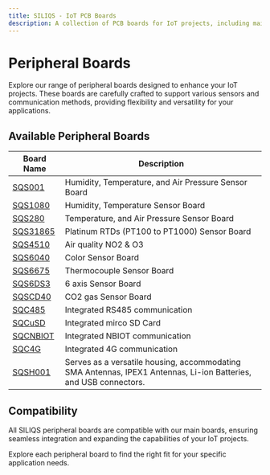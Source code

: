 ```yaml
---
title: SILIQS - IoT PCB Boards
description: A collection of PCB boards for IoT projects, including main boards with communication capabilities and various peripheral boards.
---
```


# Peripheral Boards

Explore our range of peripheral boards designed to enhance your IoT projects. These boards are carefully crafted to support various sensors and communication methods, providing flexibility and versatility for your applications.

## Available Peripheral Boards

| Board Name       | Description                                 |
| ---------------- | ------------------------------------------- |
| [SQS001](./sqs001/sqs001.md) | Humidity, Temperature, and Air Pressure Sensor Board |
| [SQS1080](./sqs1080/sqs1080.md) | Humidity, Temperature Sensor Board |
| [SQS280](./sqs280/sqs280.md) | Temperature, and Air Pressure Sensor Board |
| [SQS31865](./sqs31865/sqs31865.md) | Platinum RTDs (PT100 to PT1000) Sensor Board |
| [SQS4510](./sqs4510/sqs4510.md) | Air quality NO2 & O3 |
| [SQS6040](./sqs6040/sqs6040.md) | Color Sensor Board |
| [SQS6675](./sqs6675/sqs6675.md) | Thermocouple Sensor Board |
| [SQS6DS3](./sqs6ds3/sqs6ds3.md) | 6 axis Sensor Board  |
| [SQSCD40](./sqscd40/sqscd40.md) | CO2 gas Sensor Board |
| [SQC485](./sqc485/sqc485.md) | Integrated RS485 communication |
| [SQCuSD](./sqcusd/sqcusd.md) | Integrated mirco SD Card |
| [SQCNBIOT](./sqcnbiot/sqcnbiot.md) | Integrated NBIOT communication |
| [SQC4G](./sqc4g/sqc4g.md) | Integrated 4G communication |
| [SQSH001](./sqsh001/sqsh001.md) | Serves as a versatile housing, accommodating SMA Antennas, IPEX1 Antennas, Li-ion Batteries, and USB connectors. |


## Compatibility

All SILIQS peripheral boards are compatible with our main boards, ensuring seamless integration and expanding the capabilities of your IoT projects.

Explore each peripheral board to find the right fit for your specific application needs.
